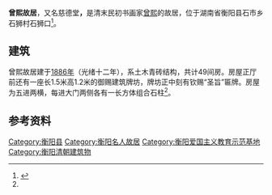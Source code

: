 '''曾熙故居'''，又名慈德堂'''，'''是清末民初书画家[[曾熙|曾熙]]的故居，位于湖南省衡阳县石市乡石狮村石狮口<ref name=":0">{{Cite news|url=http://zgsc.china.com.cn/wh/2016-03-07/469998.html|title=湖南衡阳一家两代坚守曾熙故居120年（组图）|last=李|first=根文|date=2016年3月7日|work=中国网|accessdate=|deadurl=yes|archiveurl=https://web.archive.org/web/20160314082210/http://zgsc.china.com.cn/wh/2016-03-07/469998.html|archivedate=2016-03-14}}</ref>。

== 建筑 ==
曾熙故居建于[[1886年|1886年]]（光绪十二年），系土木青砖结构，共计49间房。房屋正厅前还有一座长1.5米高1.2米的御赐建筑牌坊，牌坊正中刻有钦赐“圣旨”匾牌。房屋为五进两横，每进大门两侧各有一长方体组合石柱<ref name=":0" />。

== 参考资料 ==
{{Reflist|2}}
{{衡阳爱国主义教育示范基地}}
[[Category:衡阳县|Category:衡阳县]]
[[Category:衡阳名人故居|Category:衡阳名人故居]]
[[Category:衡阳爱国主义教育示范基地|Category:衡阳爱国主义教育示范基地]]
[[Category:衡阳清朝建筑物|Category:衡阳清朝建筑物]]